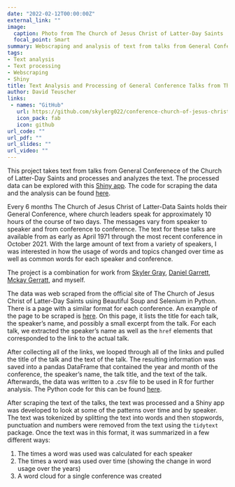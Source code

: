 ```yaml
---
date: "2022-02-12T00:00:00Z"
external_link: ""
image:
  caption: Photo from The Church of Jesus Christ of Latter-Day Saints
  focal_point: Smart
summary: Webscraping and analysis of text from talks from General Conferences of the Church of Jesus Christ of Latter-Day Saints with a Shiny app to explore the talks.
tags:
- Text analysis
- Text processing
- Webscraping
- Shiny
title: Text Analysis and Processing of General Conference Talks from The Church of Jesus Christ of Latter-Day Saints
author: David Teuscher
links: 
 - names: "GitHub"
   url: https://github.com/skylerg022/conference-church-of-jesus-christ
   icon_pack: fab
   icon: github
url_code: ""
url_pdf: ""
url_slides: ""
url_video: ""
---
```


This project takes text from talks from General Conferenece of the Church of Latter-Day Saints and processes and analyzes the text. The processed data can be explored with this [Shiny app](https://david-teuscher.shinyapps.io/conference-analysis-app/). The code for scraping the data and the analysis can be found [here](https://github.com/skylerg022/conference-church-of-jesus-christ). 

Every 6 months The Church of Jesus Christ of Latter-Data Saints holds their General Conference, where church leaders speak for approximately 10 hours of the course of two days. The messages vary from speaker to speaker and from conference to conference. The text for these talks are available from as early as April 1971 through the most recent conference in October 2021. With the large amount of text from a variety of speakers, I was interested in how the usage of words and topics changed over time as well as common words for each speaker and conference. 

The project is a combination for work from [Skyler Gray](https://github.com/skylerg022), [Daniel Garrett](https://github.com/GarrettDaniel), [Mckay Gerratt](https://github.com/germckay), and myself. 

The data was web scraped from the official site of The Church of Jesus Christ of Latter-Day Saints using Beautiful Soup and Selenium in Python. There is a page with a similar format for each conference. An example of the page to be scraped is [here](https://www.churchofjesuschrist.org/study/general-conference/1971/04?lang=eng). On this page, it lists the title for each talk, the speaker's name, and possibly a small excerpt from the talk. For each talk, we extracted the speaker's name as well as the `href` elements that corresponded to the link to the actual talk. 

After collecting all of the links, we looped through all of the links and pulled the title of the talk and the text of the talk. The resulting information was saved into a pandas DataFrame that contained the year and month of the conference, the speaker's name, the talk title, and the text of the talk. Afterwards, the data was written to a .csv file to be used in R for further analysis. The Python code for this can be found [here](https://github.com/skylerg022/conference-church-of-jesus-christ/blob/master/conference_scraper.ipynb). 

After scraping the text of the talks, the text was processed and a Shiny app was developed to look at some of the patterns over time and by speaker. The text was tokenized by splitting the text into words and then stopwords, punctuation and numbers were removed from the text using the `tidytext` package. Once the text was in this format, it was summarized in a few different ways:

1. The times a word was used was calculated for each speaker
2. The times a word was used over time (showing the change in word usage over the years)
3. A word cloud for a single conference was created


